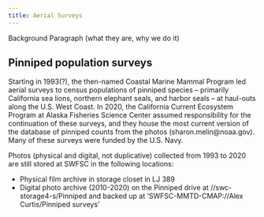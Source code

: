 ```yaml
---
title: Aerial Surveys
---
```


Background Paragraph (what they are, why we do it)

## Pinniped population surveys
Starting in 1993(?), the then-named Coastal Marine Mammal Program led aerial surveys to census populations of pinniped species -- primarily California sea lions, northern elephant seals, and harbor seals -- at haul-outs along the U.S. West Coast. In 2020, the California Current Ecosystem Program at Alaska Fisheries Science Center assumed responsibility for the continuation of these surveys, and they house the most current version of the database of pinniped counts from the photos (sharon.melin@noaa.gov). Many of these surveys were funded by the U.S. Navy. 

Photos (physical and digital, not duplicative) collected from 1993 to 2020 are still stored at SWFSC in the following locations:

* Physical film archive in storage closet in LJ 389
* Digital photo archive (2010-2020) on the Pinniped drive at //swc-storage4-s/Pinniped and backed up at 'SWFSC-MMTD-CMAP://Alex Curtis/Pinniped surveys'
